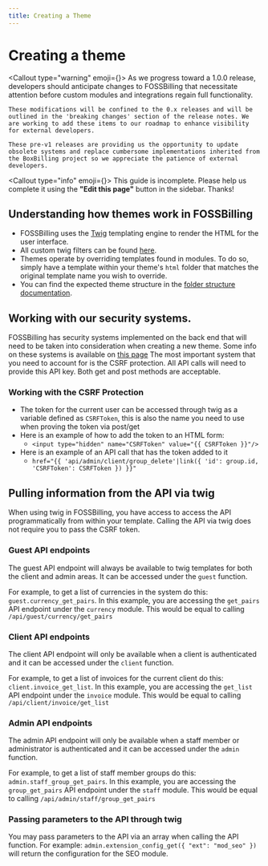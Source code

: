 ```yaml
---
title: Creating a Theme
---
```



# <FontAwesomeIcon icon={faCode} /> Creating a theme

<Callout type="warning" emoji={<FontAwesomeIcon icon={faPersonDigging} />}>
    As we progress toward a 1.0.0 release, developers should anticipate changes to FOSSBilling that necessitate attention before custom modules and integrations regain full functionality.

    These modifications will be confined to the 0.x releases and will be outlined in the 'breaking changes' section of the release notes. We are working to add these items to our roadmap to enhance visibility for external developers.

    These pre-v1 releases are providing us the opportunity to update obsolete systems and replace cumbersome implementations inherited from the BoxBilling project so we appreciate the patience of external developers.
</Callout>

<Callout type="info" emoji={<FontAwesomeIcon icon={faPersonDigging} />}>
  This guide is incomplete. Please help us complete it using the **"Edit this
  page"** button in the sidebar. Thanks!
</Callout>

## Understanding how themes work in FOSSBilling

- FOSSBilling uses the [Twig](https://twig.symfony.com/) templating engine to render the HTML for the user interface.
- All custom twig filters can be found [here](https://github.com/FOSSBilling/FOSSBilling/blob/main/src/library/Box/TwigExtensions.php).
- Themes operate by overriding templates found in modules. To do so, simply have a template within your theme's `html` folder that matches the original template name you wish to override.
- You can find the expected theme structure in the [folder structure documentation](https://fossbilling.org/docs/contribution-handbook/file-structure#themes).

## Working with our security systems.

FOSSBilling has security systems implemented on the back end that will need to be taken into consideration when creating a new theme. Some info on these systems is available on [this page](https://fossbilling.org/docs/security/securing-fossbilling)
The most important system that you need to account for is the CSRF protection. All API calls will need to provide this API key. Both get and post methods are acceptable.

### Working with the CSRF Protection

- The token for the current user can be accessed through twig as a variable defined as `CSRFToken`, this is also the name you need to use when proving the token via post/get
- Here is an example of how to add the token to an HTML form:
  - `<input type="hidden" name="CSRFToken" value="{{ CSRFToken }}"/>`
- Here is an example of an API call that has the token added to it
  - `href="{{ 'api/admin/client/group_delete'|link({ 'id': group.id, 'CSRFToken': CSRFToken }) }}"`

## Pulling information from the API via twig

When using twig in FOSSBilling, you have access to access the API programmatically from within your template. Calling the API via twig does not require you to pass the CSRF token.

### Guest API endpoints

The guest API endpoint will always be available to twig templates for both the client and admin areas.
It can be accessed under the `guest` function.

For example, to get a list of currencies in the system do this: `guest.currency_get_pairs`.
In this example, you are accessing the `get_pairs` API endpoint under the `currency` module. This would be equal to calling `/api/guest/currency/get_pairs`

### Client API endpoints

The client API endpoint will only be available when a client is authenticated and it can be accessed under the `client` function.

For example, to get a list of invoices for the current client do this: `client.invoice_get_list`.
In this example, you are accessing the `get_list` API endpoint under the `invoice` module. This would be equal to calling `/api/client/invoice/get_list`

### Admin API endpoints

The admin API endpoint will only be available when a staff member or administrator is authenticated and it can be accessed under the `admin` function.

For example, to get a list of staff member groups do this: `admin.staff_group_get_pairs`.
In this example, you are accessing the `group_get_pairs` API endpoint under the `staff` module. This would be equal to calling `/api/admin/staff/group_get_pairs`

### Passing parameters to the API through twig

You may pass parameters to the API via an array when calling the API function.
For example: `admin.extension_config_get({ "ext": "mod_seo" })` will return the configuration for the SEO module.
